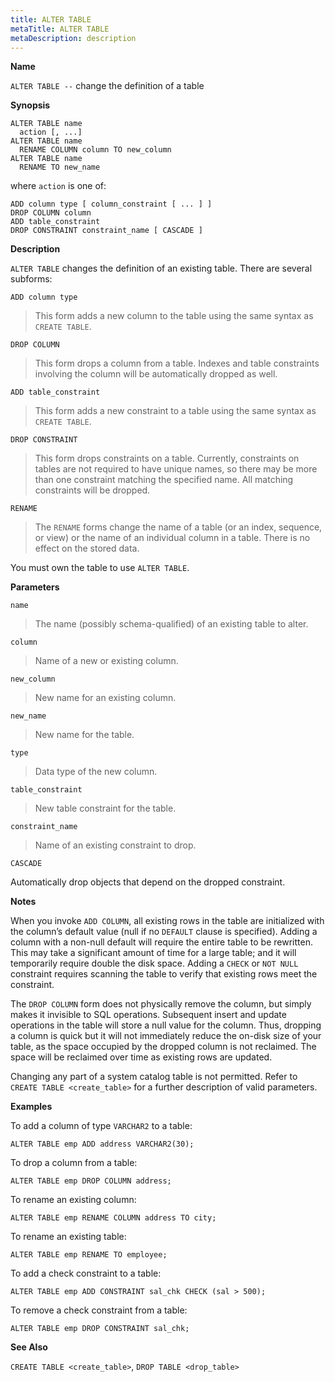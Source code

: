 ```yaml
---
title: ALTER TABLE
metaTitle: ALTER TABLE
metaDescription: description
---
```


**Name**

`ALTER TABLE --` change the definition of a table

**Synopsis**

``` text
ALTER TABLE name
  action [, ...]
ALTER TABLE name
  RENAME COLUMN column TO new_column
ALTER TABLE name
  RENAME TO new_name
```

where `action` is one of:

``` text
ADD column type [ column_constraint [ ... ] ]
DROP COLUMN column
ADD table_constraint
DROP CONSTRAINT constraint_name [ CASCADE ]
```

**Description**

`ALTER TABLE` changes the definition of an existing table. There are
several subforms:

`ADD column type`

> This form adds a new column to the table using the same syntax as
> `CREATE TABLE`.

`DROP COLUMN`

> This form drops a column from a table. Indexes and table constraints
> involving the column will be automatically dropped as well.

`ADD table_constraint`

> This form adds a new constraint to a table using the same syntax as
> `CREATE TABLE`.

`DROP CONSTRAINT`

> This form drops constraints on a table. Currently, constraints on
> tables are not required to have unique names, so there may be more
> than one constraint matching the specified name. All matching
> constraints will be dropped.

`RENAME`

> The `RENAME` forms change the name of a table (or an index, sequence,
> or view) or the name of an individual column in a table. There is no
> effect on the stored data.

You must own the table to use `ALTER TABLE`.

**Parameters**

`name`

> The name (possibly schema-qualified) of an existing table to alter.

`column`

> Name of a new or existing column.

`new_column`

> New name for an existing column.

`new_name`

> New name for the table.

`type`

> Data type of the new column.

`table_constraint`

> New table constraint for the table.

`constraint_name`

> Name of an existing constraint to drop.

`CASCADE`

Automatically drop objects that depend on the dropped constraint.

**Notes**

When you invoke `ADD COLUMN`, all existing rows in the table are
initialized with the column’s default value (null if no `DEFAULT` clause
is specified). Adding a column with a non-null default will require the
entire table to be rewritten. This may take a significant amount of time
for a large table; and it will temporarily require double the disk
space. Adding a `CHECK` or `NOT NULL` constraint requires scanning the
table to verify that existing rows meet the constraint.

The `DROP COLUMN` form does not physically remove the column, but simply
makes it invisible to SQL operations. Subsequent insert and update
operations in the table will store a null value for the column. Thus,
dropping a column is quick but it will not immediately reduce the
on-disk size of your table, as the space occupied by the dropped column
is not reclaimed. The space will be reclaimed over time as existing rows
are updated.

Changing any part of a system catalog table is not permitted. Refer to
`CREATE TABLE <create_table>` for a further description of valid
parameters.

**Examples**

To add a column of type `VARCHAR2` to a table:

``` text
ALTER TABLE emp ADD address VARCHAR2(30);
```

To drop a column from a table:

``` text
ALTER TABLE emp DROP COLUMN address;
```

To rename an existing column:

``` text
ALTER TABLE emp RENAME COLUMN address TO city;
```

To rename an existing table:

``` text
ALTER TABLE emp RENAME TO employee;
```

To add a check constraint to a table:

``` text
ALTER TABLE emp ADD CONSTRAINT sal_chk CHECK (sal > 500);
```

To remove a check constraint from a table:

``` text
ALTER TABLE emp DROP CONSTRAINT sal_chk;
```

**See Also**

`CREATE TABLE <create_table>`, `DROP TABLE <drop_table>`
